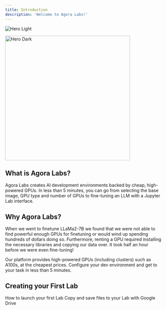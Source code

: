 ```yaml
---
title: Introduction
description: 'Welcome to Agora Labs!'
---
```


<img
  className="block dark:hidden"
  src="/images/hero-light.svg"
  alt="Hero Light"
/>
<Frame>
  <img
    className="hidden dark:block"
    src="/logo/logo.png"
    height="400"
    width="400"
    alt="Hero Dark"
  />
</Frame>


## What is Agora Labs?

Agora Labs creates AI development environments backed by cheap, high-powered GPUs. In less than 5 minutes, you can go from selecting the base image, GPU type and number of GPUs to fine-tuning an LLM with a Jupyter Lab interface.

## Why Agora Labs?

When we went to finetune LLaMa2-7B we found that we were not able to find powerful enough GPUs for finetuning or would wind up spending hundreds of dollars doing so. Furthermore, renting a GPU required installing the necessary libraries and copying our data over. It took half an hour before we were even fine-tuning!

Our platform provides high-powered GPUs (including clusters) such as A100s, at the cheapest prices. Configure your dev environment and get to your task in less than 5 minutes.

## Creating your First Lab

<CardGroup cols={2}>
  <Card
    title="Quickstart"
    icon="play"
    href="quickstart"
  >
    How to launch your first Lab
  </Card>
  <Card
    title="Google Drive"
    icon="google"
    href="connect-google-drive"
  >
    Copy and save files to your Lab with Google Drive
  </Card>
</CardGroup>
